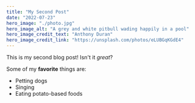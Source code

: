 ---
title: "My Second Post"
date: "2022-07-23"
hero_image: "./photo.jpg"
hero_image_alt: "A grey and white pitbull wading happily in a pool"
hero_image_credit_text: "Anthony Duran"
hero_image_credit_link: "https://unsplash.com/photos/eLUBGqKGdE4"
---

This is my second blog post! Isn't it *great*?

Some of my **favorite** things are:

* Petting dogs
* Singing
* Eating potato-based foods
